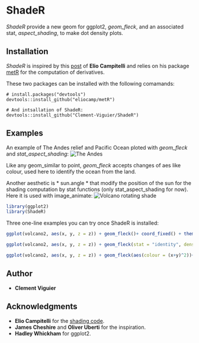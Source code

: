 # ShadeR

*ShadeR* provide a new geom for ggplot2, *geom_fleck*, and an associated stat, *aspect_shading*, to make dot density plots.


## Installation

*ShadeR* is inspired by this [post](https://eliocamp.github.io/codigo-r/2018/02/how-to-make-shaded-relief-in-r/?utm_content=buffer628d9&utm_medium=social&utm_source=twitter.com&utm_campaign=buffer) of **Elio Campitelli** and relies on his package [metR](https://github.com/eliocamp/metR) for the computation of derivatives.

These two packages can be installed with the following comamands:

```
# install.packages("devtools")
devtools::install_github("eliocamp/metR")

# And intsallation of ShadeR:
devtools::install_github("Clement-Viguier/ShadeR")

```

## Examples

An example of The Andes relief and Pacific Ocean ploted with *geom_fleck* and *stat_aspect_shading*:
![The Andes](./plot/aconcagua.png)

Like any geom_similar to point, *geom_fleck* accepts changes of aes like colour, used here to identify the ocean from the land.

Another aesthetic is * sun.angle * that modify the position of the sun for the shading computation by stat functions (only stat_aspect_shading for now). Here it is used with image_animate:
![Volcano rotating shade](./plot/animation2.gif)


```r
library(ggplot2)
library(ShadeR)
```

Three one-line examples you can try once ShadeR is installed:

```r
ggplot(volcano2, aes(x, y, z = z)) + geom_fleck()+ coord_fixed() + theme_void() + ggtitle("Volcano shaded with geom_fleck")

ggplot(volcano2, aes(x, y, z = z)) + geom_fleck(stat = "identity", density = 10)+ coord_fixed() + theme_void() + ggtitle("Volcano altitude visualised with geom_fleck and stat = \"identity\"." )

ggplot(volcano2, aes(x, y, z = z)) + geom_fleck(aes(colour = (x+y)^2))+ coord_fixed() + theme_void() + ggtitle("Color and density are also controlled with aes()." )

```
## Author

* **Clement Viguier** 

## Acknowledgments

* **Elio Campitelli** for the [shading code](https://eliocamp.github.io/codigo-r/2018/02/how-to-make-shaded-relief-in-r/?utm_content=buffer628d9&utm_medium=social&utm_source=twitter.com&utm_campaign=buffer).
* **James Cheshire** and **Oliver Uberti** for the inspiration.
* **Hadley Whickham** for ggplot2.

